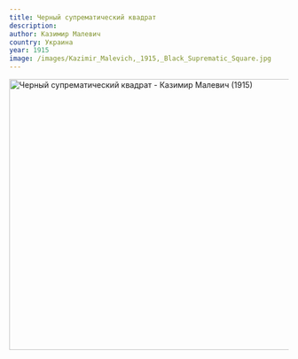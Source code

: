 ```yaml
---
title: Черный супрематический квадрат
description:
author: Казимир Малевич
country: Украина
year: 1915
image: /images/Kazimir_Malevich,_1915,_Black_Suprematic_Square.jpg
---
```


<Image className="w-full" width="1080" height="489" src="/images/Kazimir_Malevich,_1915,_Black_Suprematic_Square.jpg"
       alt="Черный супрематический квадрат - Казимир Малевич (1915)"
       caption="Черный супрематический квадрат - Казимир Малевич (1915)"/>
